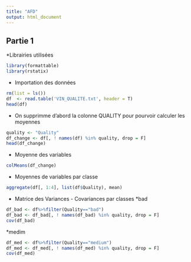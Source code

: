 ```yaml
---
title: "AFD"
output: html_document
---
```


## Partie 1

*Librairies utilisées

````r
library(formattable)
library(rstatix)
````

* Importation des données

```r
rm(list = ls())
df  <- read.table('VIN_QUALITE.txt', header = T)
head(df)
```
* On supprimme d'abord la colonne QUALITY pour pourvoir calculer les moyennes

```r
quality <- "Quality"
df_change <- df[, ! names(df) %in% quality, drop = F]
head(df_change)
```

* Moyenne des variables

````r
colMeans(df_change)
````
* Moyennes de variables par classe

````r
aggregate(df[, 1:4], list(df$Quality), mean)
````
* Matrice des Variances - Covariances par classes
  *bad
````r
df_bad <- df%>%filter(Quality=="bad")
df_bad <- df_bad[, ! names(df_bad) %in% quality, drop = F]
cov(df_bad)
````

*medim
```r
df_med <- df%>%filter(Quality=="medium")
df_med <- df_med[, ! names(df_med) %in% quality, drop = F]
cov(df_med)
````